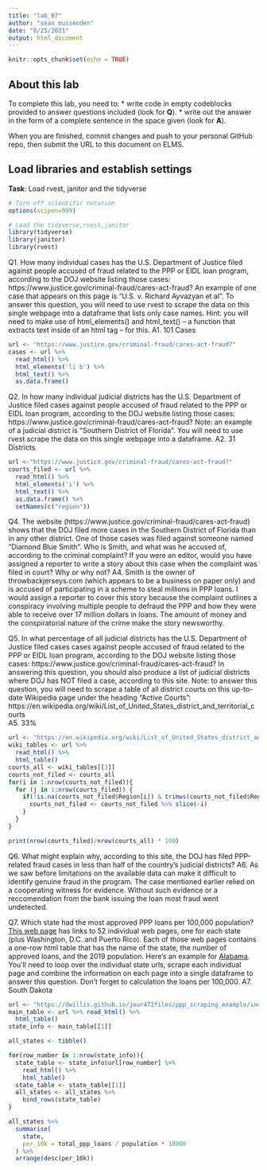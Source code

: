 ```yaml
---
title: "lab_07"
author: "sean mussenden"
date: "8/25/2021"
output: html_document
---
```


```r
knitr::opts_chunk$set(echo = TRUE)
```

## About this lab

To complete this lab, you need to:
* write code in empty codeblocks provided to answer questions included (look for **Q**).
* write out the answer in the form of a complete sentence in the space given (look for **A**).

When you are finished, commit changes and push to your personal GitHub repo, then submit the URL to this document on ELMS.

## Load libraries and establish settings
**Task**: Load rvest, janitor and the tidyverse
```r
# Turn off scientific notation
options(scipen=999)

# Load the tidyverse,rvest,janitor
library(tidyverse)
library(janitor)
library(rvest)

```


Q1. How many individual cases has the U.S. Department of Justice filed against people accused of fraud related to the PPP or EIDL loan program, according to the DOJ website listing those cases: https://www.justice.gov/criminal-fraud/cares-act-fraud?  An example of one case that appears on this page is "U.S. v. Richard Ayvazyan et al". To answer this question, you will need to use rvest to scrape the data on this single webpage into a dataframe that lists only case names. Hint: you will need to make use of html_elements() and html_text() -- a function that extracts text inside of an html tag -- for this.
A1.
101 Cases

```r
url <- "https://www.justice.gov/criminal-fraud/cares-act-fraud?"
cases <- url %>% 
  read_html() %>% 
  html_elements('li b') %>%
  html_text() %>% 
  as.data.frame()
```

Q2. In how many individual judicial districts has the U.S. Department of Justice filed cases against people accused of fraud related to the PPP or EIDL loan program, according to the DOJ website listing those cases: https://www.justice.gov/criminal-fraud/cares-act-fraud?  Note: an example of a judicial district is "Southern District of Florida". You will need to use rvest scrape the data on this single webpage into a dataframe.
A2.
31 Districts

```r
url <-"https://www.justice.gov/criminal-fraud/cares-act-fraud?"
courts_filed <- url %>% 
  read_html() %>% 
  html_elements('i') %>% 
  html_text() %>% 
  as.data.frame() %>% 
  setNames(c("region"))
```

Q4. The website (https://www.justice.gov/criminal-fraud/cares-act-fraud) shows that the DOJ filed more cases in the Southern District of Florida than in any other district. One of those cases was filed against someone named "Diamond Blue Smith". Who is Smith, and what was he accused of, according to the criminal complaint? If you were an editor, would you have assigned a reporter to write a story about this case when the complaint was filed in court? Why or why not?
A4.
Smith is the owner of throwbackjerseys.com (which appears to be a business on paper only) and is accused of participating in a scheme to steal millions in PPP loans. I would assign a reporter to cover this story because the complaint outlines a conspiracy involving multiple people to defraud the PPP and how they were able to receive over 17 million dollars in loans. The amount of money and the conspiratorial nature of the crime make the story newsworthy.

Q5. In what percentage of all judicial districts has the U.S. Department of Justice filed cases cases against people accused of fraud related to the PPP or EIDL loan program, according to the DOJ website listing those cases: https://www.justice.gov/criminal-fraud/cares-act-fraud? In answering this question, you should also produce a list of judicial districts where DOJ has NOT filed a case, according to this site.  Note: to answer this question, you will need to scrape a table of all district courts on this up-to-date Wikipedia page under the heading "Active Courts": https://en.wikipedia.org/wiki/List_of_United_States_district_and_territorial_courts  
A5.
33%

```r
url <- "https://en.wikipedia.org/wiki/List_of_United_States_district_and_territorial_courts"
wiki_tables <- url %>% 
  read_html() %>% 
  html_table()
courts_all <- wiki_tables[[3]]
courts_not_filed <- courts_all
for(i in 1:nrow(courts_not_filed)){
  for (j in 1:nrow(courts_filed)) {
    if(!is.na(courts_not_filed$Region[i]) & trimws(courts_not_filed$Region[i]) ==  trimws(courts_filed$region[j])){
      courts_not_filed <- courts_not_filed %>% slice(-i)
    }
  }
}

print(nrow(courts_filed)/nrow(courts_all) * 100)
```
Q6. What might explain why, according to this site, the DOJ has filed PPP-related fraud cases in less than half of the country's judicial districts?
A6.
As we saw before limitations on the available data can make it difficult to identify genuine fraud in the program. The case mentioned earlier relied on a cooperating witness for evidence. Without such evidence or a reccomendation from the bank issuing the loan most fraud went undetected.

Q7. Which state had the most approved PPP loans per 100,000 population? [This web page](https://dwillis.github.io/jour472files/ppp_scraping_example/index.html) has links to 52 individual web pages, one for each state (plus Washington, D.C. and Puerto Rico). Each of those web pages contains a one-row html table that has the name of the state, the number of approved loans, and the 2019 population. Here's an example for [Alabama](https://dwillis.github.io/jour472files/ppp_scraping_example/states/alabama.html). You'll need to loop over the individual state urls, scrape each individual page and combine the information on each page into a single dataframe to answer this question. Don't forget to calculation the loans per 100,000.
A7.
South Dakota

```r
url <- "https://dwillis.github.io/jour472files/ppp_scraping_example/index.html"
main_table <- url %>% read_html() %>% 
  html_table()
state_info <- main_table[[1]]

all_states <- tibble()

for(row_number in 1:nrow(state_info)){
  state_table <- state_info$url[row_number] %>% 
    read_html() %>% 
    html_table()
  state_table <- state_table[[1]]
  all_states <- all_states %>% 
    bind_rows(state_table)
}

all_states %>% 
  summarise(
    state,
    per_10k = total_ppp_loans / population * 10000
  ) %>% 
  arrange(desc(per_10k))

```
